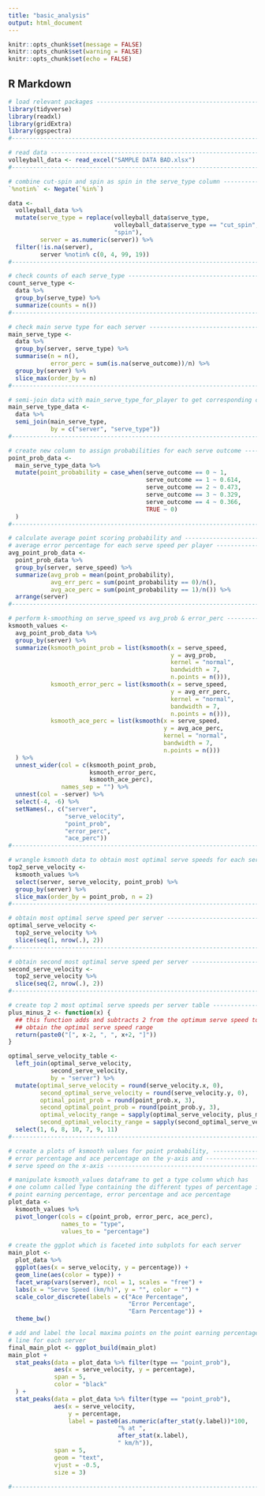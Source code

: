 ```yaml
---
title: "basic_analysis"
output: html_document
---
```


```r
knitr::opts_chunk$set(message = FALSE)
knitr::opts_chunk$set(warning = FALSE)
knitr::opts_chunk$set(echo = FALSE)
```

## R Markdown

```r
# load relevant packages -----------------------------------------------------#
library(tidyverse)
library(readxl)
library(gridExtra)
library(ggspectra)
#-----------------------------------------------------------------------------#

# read data ------------------------------------------------------------------#
volleyball_data <- read_excel("SAMPLE DATA BAD.xlsx")
#-----------------------------------------------------------------------------#

# combine cut-spin and spin as spin in the serve_type column -----------------#
`%notin%` <- Negate(`%in%`)

data <- 
  volleyball_data %>% 
  mutate(serve_type = replace(volleyball_data$serve_type,
                              volleyball_data$serve_type == "cut_spin",
                              "spin"),
         server = as.numeric(server)) %>% 
  filter(!is.na(server),
         server %notin% c(0, 4, 99, 19))
#-----------------------------------------------------------------------------#

# check counts of each serve_type --------------------------------------------#
count_serve_type <- 
  data %>% 
  group_by(serve_type) %>% 
  summarize(counts = n())
#-----------------------------------------------------------------------------#

# check main serve type for each server --------------------------------------#
main_serve_type <- 
  data %>%
  group_by(server, serve_type) %>% 
  summarise(n = n(),
            error_perc = sum(is.na(serve_outcome))/n) %>% 
  group_by(server) %>% 
  slice_max(order_by = n)
#-----------------------------------------------------------------------------#

# semi-join data with main_serve_type_for_player to get corresponding complete data rows
main_serve_type_data <- 
  data %>% 
  semi_join(main_serve_type,
            by = c("server", "serve_type"))
#-----------------------------------------------------------------------------#

# create new column to assign probabilities for each serve outcome -----------#
point_prob_data <- 
  main_serve_type_data %>%
  mutate(point_probability = case_when(serve_outcome == 0 ~ 1,
                                       serve_outcome == 1 ~ 0.614,
                                       serve_outcome == 2 ~ 0.473,
                                       serve_outcome == 3 ~ 0.329,
                                       serve_outcome == 4 ~ 0.366,
                                       TRUE ~ 0)
  )
#-----------------------------------------------------------------------------#

# calculate average point scoring probability and ----------------------------#
# average error percentage for each serve speed per player -------------------#
avg_point_prob_data <- 
  point_prob_data %>%
  group_by(server, serve_speed) %>% 
  summarize(avg_prob = mean(point_probability),
            avg_err_perc = sum(point_probability == 0)/n(),
            avg_ace_perc = sum(point_probability == 1)/n()) %>% 
  arrange(server)
#-----------------------------------------------------------------------------#

# perform k-smoothing on serve_speed vs avg_prob & error_perc ----------------#
ksmooth_values <- 
  avg_point_prob_data %>%
  group_by(server) %>% 
  summarize(ksmooth_point_prob = list(ksmooth(x = serve_speed,
                                              y = avg_prob,
                                              kernel = "normal",
                                              bandwidth = 7,
                                              n.points = n())), 
            ksmooth_error_perc = list(ksmooth(x = serve_speed,
                                              y = avg_err_perc,
                                              kernel = "normal",
                                              bandwidth = 7,
                                              n.points = n())),
            ksmooth_ace_perc = list(ksmooth(x = serve_speed,
                                            y = avg_ace_perc,
                                            kernel = "normal",
                                            bandwidth = 7,
                                            n.points = n()))
  ) %>% 
  unnest_wider(col = c(ksmooth_point_prob,
                       ksmooth_error_perc,
                       ksmooth_ace_perc),
               names_sep = "") %>% 
  unnest(col = -server) %>% 
  select(-4, -6) %>% 
  setNames(., c("server",
                "serve_velocity",
                "point_prob",
                "error_perc",
                "ace_perc")) 
#-----------------------------------------------------------------------------#

# wrangle ksmooth data to obtain most optimal serve speeds for each server ---#
top2_serve_velocity <- 
  ksmooth_values %>% 
  select(server, serve_velocity, point_prob) %>% 
  group_by(server) %>% 
  slice_max(order_by = point_prob, n = 2)
#-----------------------------------------------------------------------------#

# obtain most optimal serve speed per server ---------------------------------#  
optimal_serve_velocity <- 
  top2_serve_velocity %>% 
  slice(seq(1, nrow(.), 2))
#-----------------------------------------------------------------------------#

# obtain second most optimal serve speed per server --------------------------#
second_serve_velocity <- 
  top2_serve_velocity %>% 
  slice(seq(2, nrow(.), 2))
#-----------------------------------------------------------------------------#

# create top 2 most optimal serve speeds per server table --------------------#
plus_minus_2 <- function(x) {
  ## this function adds and subtracts 2 from the optimum serve speed to
  ## obtain the optimal serve speed range
  return(paste0("[", x-2, ", ", x+2, "]"))
}

optimal_serve_velocity_table <- 
  left_join(optimal_serve_velocity,
            second_serve_velocity,
            by = "server") %>% 
  mutate(optimal_serve_velocity = round(serve_velocity.x, 0),
         second_optimal_serve_velocity = round(serve_velocity.y, 0),
         optimal_point_prob = round(point_prob.x, 3),
         second_optimal_point_prob = round(point_prob.y, 3),
         optimal_velocity_range = sapply(optimal_serve_velocity, plus_minus_2),
         second_optimal_velocity_range = sapply(second_optimal_serve_velocity, plus_minus_2)) %>% 
  select(1, 6, 8, 10, 7, 9, 11)
#-----------------------------------------------------------------------------#
```

```r
# create a plots of ksmooth values for point probability, -------------------#
# error percentage and ace percentage on the y-axis and ---------------------#
# serve speed on the x-axis -------------------------------------------------#

# manipulate ksmooth_values dataframe to get a type column which has 
# one column called Type containing the different types of percentage i.e
# point earning percentage, error percentage and ace percentage
plot_data <- 
  ksmooth_values %>% 
  pivot_longer(cols = c(point_prob, error_perc, ace_perc),
               names_to = "type",
               values_to = "percentage")

# create the ggplot which is faceted into subplots for each server
main_plot <- 
  plot_data %>%
  ggplot(aes(x = serve_velocity, y = percentage)) +
  geom_line(aes(color = type)) +
  facet_wrap(vars(server), ncol = 1, scales = "free") +
  labs(x = "Serve Speed (km/h)", y = "", color = "") +
  scale_color_discrete(labels = c("Ace Percentage",
                                  "Error Percentage",
                                  "Earn Percentage")) +
  theme_bw()

# add and label the local maxima points on the point earning percentage
# line for each server
final_main_plot <- ggplot_build(main_plot)
main_plot + 
  stat_peaks(data = plot_data %>% filter(type == "point_prob"),
             aes(x = serve_velocity, y = percentage),
             span = 5,
             color = "black"
  ) +
  stat_peaks(data = plot_data %>% filter(type == "point_prob"),
             aes(x = serve_velocity,
                 y = percentage,
                 label = paste0(as.numeric(after_stat(y.label))*100,
                               "% at ",
                               after_stat(x.label),
                               " km/h")),
             span = 5,
             geom = "text",
             vjust = -0.5,
             size = 3)

#-----------------------------------------------------------------------------#
```


<!-- git push -u origin master -->


